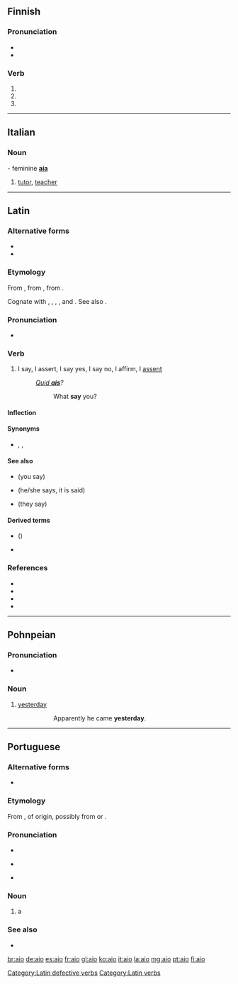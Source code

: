 {{also|AIO|-aio|aîó}}
==Finnish==

===Pronunciation===
* {{IPA|lang=fi|[ˈɑijo̞]}}
* {{hyphenation|ai|o|lang=fi}}

===Verb===
{{head|fi|verb form}}

# {{fi-verb form of|tm=pres|c=1|aikoa}}
# {{fi-verb form of|pn=2s|tm=impr|aikoa}}
# {{fi-verb form of|pn=2s|tm=impr|c=1|aikoa}}

----

==Italian==

===Noun===
{{it-noun|m|ai}} - feminine '''[[aia]]'''

# [[tutor]], [[teacher]]

----

==Latin==

===Alternative forms===
* {{l|la|aiiō}}
* {{l|la|ājō}}

===Etymology===
{{PIE root|la|h₁eǵ}}
From {{inh|la|itc-pro|*agjō}}, from {{inh|la|ine-pro||*h₁ǵ-yé-ti}}, from {{m|ine-pro|*h₁eǵ-||to say}}.

Cognate with {{cog|la|adagium}}, {{m|la|prōdigium}}, {{cog|grc|ἠμί||to say}}, {{cog|xcl|ասեմ||to say}}, and {{cog|ine-toc-pro|*āks-||to announce, proclaim, instruct}}. See also {{m|la|negō}}.

===Pronunciation===
* {{la-IPA|āiō|eccl=1}}

===Verb===
{{la-verb|āiō|āiere|conj=io|pattern=def}}

# I say, I assert, I say yes, I say no, I affirm, I [[assent]]
#: ''[[quid ais|Quid '''ais''']]?''
#:: What '''say''' you?

====Inflection====
{{la-conj-irreg|aio}}

====Synonyms====
* {{sense|say}} {{l|la|for}}, {{l|la|dīcō}}, {{l|la|loquor}}

====See also====
* {{l|la|ais}} (you say)
* {{l|la|ait}} (he/she says, it is said)
* {{l|la|āiunt}} (they say)

====Derived terms====
* {{l|la|aisne tu}} ({{l|la|ain' tu}})
* {{l|la|quid ais}}

===References===
* {{R:L&S}}
* {{R:Elementary Lewis}}
* {{R:Gaffiot}}
* {{R:M&A}}

[[Category:Latin defective verbs]]
[[Category:Latin verbs]]

----

==Pohnpeian==

===Pronunciation===
* {{IPA|/ɐijo/|lang=pon}}

===Noun===
{{head|pon|noun}}

# [[yesterday]]
#: {{lang|pon|Likamwete e kohdo '''aio'''.}}
#:: Apparently he came '''yesterday'''.

----

==Portuguese==

===Alternative forms===
* {{l|pt|ayo}} {{qualifier|obsolete}}

===Etymology===
From {{m|pt|aia||hired tutoress}}, of {{unk.|title=uncertain|lang=pt}} origin, possibly from {{etyl|la|pt}} {{m|la|avia||grandmother}} or {{etyl|got|pt}} {{m|got|𐌷𐌰𐌲𐌾𐌰||protector}}.

===Pronunciation===
* {{IPA|/ˈaj.u/|lang=pt}}
* {{a|South Brazil}} {{IPA|/ˈaj.o/|lang=pt}}
* {{a|Caipira}} {{homophones|alho|lang=pt}}

===Noun===
{{pt-noun|m|s|f=aia}}

# a {{l|en|hire|hired}} {{l|en|tutor}}

===See also===
* {{l|pt|tutor}}

[[br:aio]]
[[de:aio]]
[[es:aio]]
[[fr:aio]]
[[gl:aio]]
[[ko:aio]]
[[it:aio]]
[[la:aio]]
[[mg:aio]]
[[pt:aio]]
[[fi:aio]]